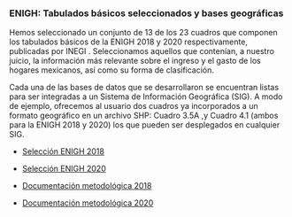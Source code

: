 <body>
  <div class="main">

### ENIGH: Tabulados básicos seleccionados y bases geográficas

Hemos seleccionado un conjunto de 13 de los 23 cuadros que componen los tabulados básicos de la ENIGH 2018 y 2020 respectivamente, publicadas por INEGI . Seleccionamos aquellos que contenían, a nuestro juicio, la información más relevante sobre el ingreso y el gasto de los hogares mexicanos, así como su forma de clasificación. 

Cada una de las bases de datos que se desarrollaron se encuentran listas para ser integradas a un Sistema de Información Geográfica (SIG). A modo de ejemplo, ofrecemos al usuario dos cuadros ya incorporados a un formato geográfico en un archivo SHP: Cuadro 3.5A ,y Cuadro 4.1 (ambos para la ENIGH 2018 y 2020) los que pueden ser desplegados en cualquier SIG.

- [Selección ENIGH 2018 ](https://drive.google.com/file/d/1gZ9WQwxUUz6O19Kvr7F3biK7RYralE6i/view?usp=sharing)
- [Selección ENIGH 2020](https://drive.google.com/file/d/1wx8KyAwo0tAaVQgIRyXUlDGdlpxlhDf2/view?usp=sharing)
- [Documentación metodológica 2018](https://drive.google.com/file/d/1QzhoDo5FzMXg7UN4lzp1QGXp6cw3t70_/view?usp=sharing)
- [Documentación metodológica 2020](https://drive.google.com/file/d/1hZ-GGeUQuP0rPjX5FIshvnkdrcFpiufm/view?usp=sharing)
  </div>
</body>

